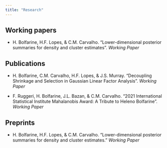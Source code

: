 ```yaml
---
title: "Research"
---
```


## Working papers

- H. Bolfarine, H.F. Lopes, & C.M. Carvalho. "Lower-dimensional posterior summaries for density and cluster estimates". *Working Paper*

## Publications

- H. Bolfarine, C.M. Carvalho, H.F. Lopes, & J.S. Murray. "Decoupling Shrinkage and Selection in Gaussian Linear Factor Analysis". *Working Paper*

- F. Ruggeri, H. Bolfarine, J.L. Bazan, & C.M. Carvalho. "2021 International Statistical Institute Mahalanobis Award: A Tribute to Heleno Bolfarine". *Working Paper*

## Preprints

- H. Bolfarine, H.F. Lopes, & C.M. Carvalho. "Lower-dimensional posterior summaries for density and cluster estimates." *Working Paper*

